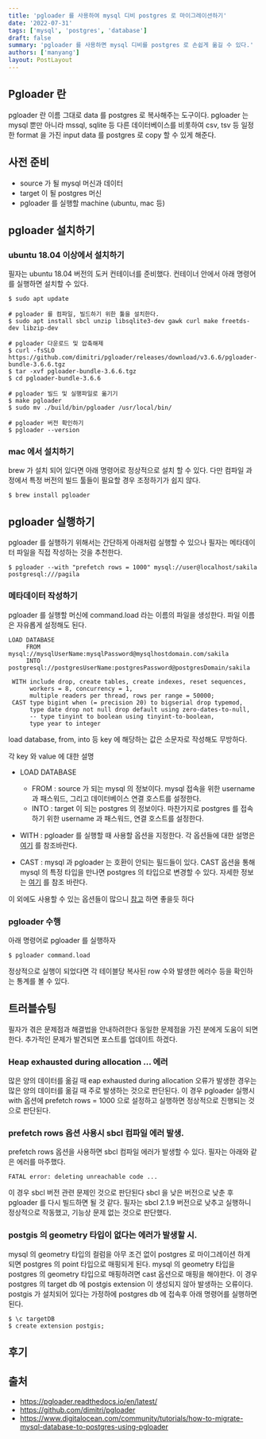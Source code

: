 ```yaml
---
title: 'pgloader 를 사용하여 mysql 디비 postgres 로 마이그레이션하기'
date: '2022-07-31'
tags: ['mysql', 'postgres', 'database']
draft: false
summary: 'pgloader 를 사용하면 mysql 디비를 postgres 로 손쉽게 옮길 수 있다.'
authors: ['manyang']
layout: PostLayout
---
```


## Pgloader 란

pgloader 란 이름 그대로 data 를 postgres 로 복사해주는 도구이다.
pgloader 는 mysql 뿐만 아니라 mssql, sqlite 등 다른 데이터베이스를 비롯하여
csv, tsv 등 일정한 format 을 가진 input data 를 postgres 로 copy 할 수 있게 해준다.

## 사전 준비

- source 가 될 mysql 머신과 데이터
- target 이 될 postgres 머신
- pgloader 를 실행할 machine (ubuntu, mac 등)

## pgloader 설치하기

### ubuntu 18.04 이상에서 설치하기

필자는 ubuntu 18.04 버전의 도커 컨테이너를 준비했다. 컨테이너 안에서 아래 명령어를 실행하면 설치할 수 있다.

```shell
$ sudo apt update

# pgloader 를 컴파일, 빌드하기 위한 툴을 설치한다.
$ sudo apt install sbcl unzip libsqlite3-dev gawk curl make freetds-dev libzip-dev

# pgloader 다운로드 및 압축해제
$ curl -fsSLO https://github.com/dimitri/pgloader/releases/download/v3.6.6/pgloader-bundle-3.6.6.tgz
$ tar -xvf pgloader-bundle-3.6.6.tgz
$ cd pgloader-bundle-3.6.6

# pgloader 빌드 및 실행파일로 옮기기
$ make pgloader
$ sudo mv ./build/bin/pgloader /usr/local/bin/

# pgloader 버전 확인하기
$ pgloader --version
```

### mac 에서 설치하기

brew 가 설치 되어 있다면 아래 명령어로 정상적으로 설치 할 수 있다.
다만 컴파일 과정에서 특정 버전의 빌드 툴들이 필요할 경우 조정하기가 쉽지 않다.

```shell
$ brew install pgloader
```

## pgloader 실행하기

pgloader 를 실행하기 위해서는 간단하게 아래처럼 실행할 수 있으나 필자는 메타데이터 파일을 직접 작성하는 것을 추천한다.

```shell
$ pgloader --with "prefetch rows = 1000" mysql://user@localhost/sakila postgresql:///pagila
```

### 메타데이터 작성하기

pgloader 를 실행할 머신에 command.load 라는 이름의 파일을 생성한다. 파일 이름은 자유롭게 설정해도 된다.

```text
LOAD DATABASE
     FROM      mysql://mysqlUserName:mysqlPassword@mysqlhostdomain.com/sakila
     INTO postgresql://postgresUserName:postgresPassword@postgresDomain/sakila

 WITH include drop, create tables, create indexes, reset sequences,
      workers = 8, concurrency = 1,
      multiple readers per thread, rows per range = 50000;
 CAST type bigint when (= precision 20) to bigserial drop typemod,
      type date drop not null drop default using zero-dates-to-null,
      -- type tinyint to boolean using tinyint-to-boolean,
      type year to integer
```

load database, from, into 등 key 에 해당하는 값은 소문자로 작성해도 무방하다.

각 key 와 value 에 대한 설명

- LOAD DATABASE

  - FROM : source 가 되는 mysql 의 정보이다. mysql 접속을 위한 username 과 패스워드, 그리고 데이터베이스 연결 호스트를 설정한다.
  - INTO : target 이 되는 postgres 의 정보이다. 마찬가지로 postgres 를 접속하기 위한 username 과 패스워드, 연결 호스트를 설정한다.

- WITH : pgloader 를 실행할 때 사용할 옵션을 지정한다. 각 옵션들에 대한 설명은 [여기](https://pgloader.readthedocs.io/en/latest/ref/mysql.html#mysql-database-migration-options-with) 를 참조바란다.
- CAST : mysql 과 pgloader 는 호환이 안되는 필드들이 있다. CAST 옵션을 통해 mysql 의 특정 타입을 만나면 postgres 의 타입으로 변경할 수 있다. 자세한 정보는 [여기](https://pgloader.readthedocs.io/en/latest/ref/mysql.html#mysql-database-casting-rules) 를 참조 바란다.

이 외에도 사용할 수 있는 옵션들이 많으니 [참고](https://pgloader.readthedocs.io/en/latest/ref/mysql.html#) 하면 좋을듯 하다

### pgloader 수행

아래 명령어로 pgloader 를 실행하자

```shell
$ pgloader command.load
```

정상적으로 실행이 되었다면 각 테이블당 복사된 row 수와 발생한 에러수 등을 확인하는 통계를 볼 수 있다.

## 트러블슈팅

필자가 겪은 문제점과 해결법을 안내하려한다 동일한 문제점을 가진 분에게 도움이 되면한다.
추가적인 문제가 발견되면 포스트를 업데이트 하겠다.

### Heap exhausted during allocation ... 에러

많은 양의 데이터를 옮길 때 eap exhausted during allocation 오류가 발생한 경우는 많은 양의 데이터를 옮길 때 주로 발생하는 것으로 판단된다.
이 경우 pgloader 실행시 with 옵션에 prefetch rows = 1000 으로 설정하고 실행하면 정상적으로 진행되는 것으로 판단된다.

### prefetch rows 옵션 사용시 sbcl 컴파일 에러 발생.

prefetch rows 옵션을 사용하면 sbcl 컴파일 에러가 발생할 수 있다.
필자는 아래와 같은 에러를 마주했다.

```shell
FATAL error: deleting unreachable code ...
```

이 경우 sbcl 버전 관련 문제인 것으로 판단된다 sbcl 을 낮은 버전으로 낮춘 후 pgloader 를 다시 빌드하면 될 것 같다.
필자는 sbcl 2.1.9 버전으로 낮추고 실행하니 정상적으로 작동했고, 기능상 문제 없는 것으로 판단했다.

### postgis 의 geometry 타입이 없다는 에러가 발생할 시.

mysql 의 geometry 타입의 컬럼을 아무 조건 없이 postgres 로 마이그레이션 하게 되면 postgres 의 point 타입으로 매핑되게 된다.
mysql 의 geometry 타입을 postgres 의 geometry 타입으로 매핑하려면 cast 옵션으로 매핑을 해야한다.
이 경우 postgres 의 target db 에 postgis extension 이 생성되지 않아 발생하는 오류이다.
postgis 가 설치되어 있다는 가정하에 postgres db 에 접속후 아래 명령어를 실행하면 된다.

```shell
$ \c targetDB
$ create extension postgis;
```

## 후기

## 출처

- https://pgloader.readthedocs.io/en/latest/
- https://github.com/dimitri/pgloader
- https://www.digitalocean.com/community/tutorials/how-to-migrate-mysql-database-to-postgres-using-pgloader
